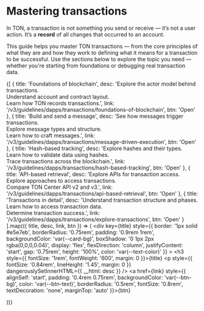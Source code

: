 # Mastering transactions

In TON, a transaction is not something you send or receive — it’s not a user action. It’s a **record** of all changes that occurred to an account.

This guide helps you master TON transactions — from the core principles of what they are and how they work to defining what it means for a transaction to be successful. Use the sections below to explore the topic you need — whether you're starting from foundations or debugging real transaction data.

<div style={{
  display: 'grid',
  gridTemplateColumns: 'repeat(auto-fit, minmax(250px, 1fr))',
  gap: '1.25rem',
  marginTop: '1.5rem'
}}>

  {[
    {
      title: 'Foundations of blockchain',
      desc: 'Explore the actor model behind transactions.<br>Understand account and contract layout.<br>Learn how TON records transactions.',
    link: '/v3/guidelines/dapps/transactions/foundations-of-blockchain',
      btn: 'Open'
    },
    {
      title: 'Build and send a message',
      desc: 'See how messages trigger transactions.<br>Explore message types and structure.<br>Learn how to craft messages.',
      link: '/v3/guidelines/dapps/transactions/message-driven-execution',
      btn: 'Open'
    },
    {
      title: 'Hash-based tracking',
      desc: 'Explore hashes and their types. <br> Learn how to validate data using hashes. <br> Trace transactions across the blockchain.',
      link: '/v3/guidelines/dapps/transactions/hash-based-tracking',
      btn: 'Open'
    },
    {
      title: 'API-based retrieval',
      desc: 'Explore APIs for transaction access. <br> Explore approaches to access transactions. <br> Compare TON Center API v2 and v3.',
      link: '/v3/guidelines/dapps/transactions/api-based-retrieval',
      btn: 'Open'
    },
    {
      title: 'Transactions in detail',
      desc: 'Understand transaction structure and phases.<br>Learn how to access transaction data.<br>Determine transaction success.',
      link: '/v3/guidelines/dapps/transactions/explore-transactions',
      btn: 'Open'
    }
  ].map(({ title, desc, link, btn }) => (
    <div
      key={title}
      style={{
        border: '1px solid  #e5e7eb',
        borderRadius: '0.75rem',
        padding: '0.9rem 1rem',
        backgroundColor: 'var(--card-bg)',
        boxShadow: '0 1px 2px rgba(0,0,0,0.04)',
        display: 'flex',
        flexDirection: 'column',
        justifyContent: 'start',
        gap: '0.75rem',
        height: '100%',
        color: 'var(--text-color)'
      }}
    >
      <h3 style={{ fontSize: '1rem', fontWeight: '600', margin: 0 }}>{title}</h3>
      <p style={{ fontSize: '0.84rem', lineHeight: '1.45', margin: 0 }} dangerouslySetInnerHTML={{ __html: desc }} />
      <a href={link} style={{
        alignSelf: 'start',
        padding: '0.4rem 0.75rem',
        backgroundColor: 'var(--btn-bg)',
        color: 'var(--btn-text)',
        borderRadius: '0.5rem',
        fontSize: '0.8rem',
        textDecoration: 'none',
        marginTop: 'auto'
      }}>{btn}</a>
    </div>
  ))}
</div>